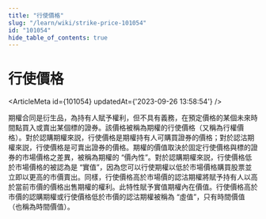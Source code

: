 ```yaml
---
title: "行使價格"
slug: "/learn/wiki/strike-price-101054"
id: "101054"
hide_table_of_contents: true
---
```



# 行使價格

<ArticleMeta id={101054} updatedAt={'2023-09-26 13:58:54'} />
<div className='border-solid border-b border-t-0 my-4 border-[var(--ifm-color-gray-300)]' />

期權合同是衍生品，為持有人賦予權利，但不具有義務，在預定價格的某個未來時間點買入或賣出某個標的證券。該價格被稱為期權的行使價格（又稱為行權價格）。對於認購期權來説，行使價格是期權持有人可購買證券的價格；對於認沽期權來説，行使價格是可賣出證券的價格。期權的價值取決於固定行使價格與標的證券的市場價格之差異，被稱為期權的 “價內性”。對於認購期權來説，行使價格低於市場價格的被認為是 “實值”，因為您可以行使期權以低於市場價格購買股票並立即以更高的市價賣出。同樣，行使價格高於市場價的認沽期權將賦予持有人以高於當前市價的價格出售期權的權利。此特性賦予實值期權內在價值。行使價格高於市價的認購期權或行使價格低於市價的認沽期權被稱為 “虛值”，只有時間價值（也稱為時間價值）。
